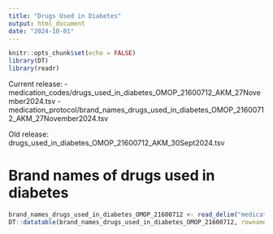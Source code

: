 ```yaml
---
title: "Drugs Used in Diabetes"
output: html_document
date: "2024-10-01"
---
```


```r
knitr::opts_chunk$set(echo = FALSE)
library(DT)
library(readr)
```

Current release:
 - medication_codes/drugs_used_in_diabetes_OMOP_21600712_AKM_27November2024.tsv
 - medication_protocol/brand_names_drugs_used_in_diabetes_OMOP_21600712_AKM_27November2024.tsv


Old release: drugs_used_in_diabetes_OMOP_21600712_AKM_30Sept2024.tsv

# Brand names of drugs used in diabetes
```r
brand_names_drugs_used_in_diabetes_OMOP_21600712 <- read_delim("medication_protocol/brand_names_drugs_used_in_diabetes_OMOP_21600712_AKM_27November2024.tsv", delim =  "\t")
DT::datatable(brand_names_drugs_used_in_diabetes_OMOP_21600712, rownames = FALSE, filter="top", extensions = 'Buttons', options = list(dom = 'Bfrtip', buttons = c('copy', 'csv', 'excel')))
```